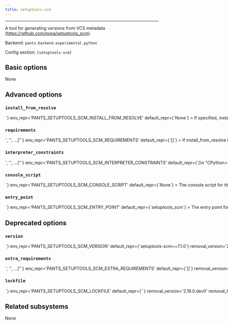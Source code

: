 ```yaml
---
title: setuptools-scm
---
```



---

A tool for generating versions from VCS metadata (https://github.com/pypa/setuptools_scm).

Backend: <span className="color--primary">`pants.backend.experimental.python`</span>

Config section: <span className="color--primary">`[setuptools-scm]`</span>

<span className={styles.options}>

## Basic options

None

## Advanced options

### `install_from_resolve`

<Option
  cli_repr={`--setuptools-scm-install-from-resolve=<str>`}
  env_repr='PANTS_SETUPTOOLS_SCM_INSTALL_FROM_RESOLVE'
  default_repr={`None`}
>

If specified, install the tool using the lockfile for this named resolve.

This resolve must be defined in [python].resolves, as described in https://www.pantsbuild.org/v2.17/docs/python-third-party-dependencies#user-lockfiles.

The resolve&#x27;s entire lockfile will be installed, unless specific requirements are listed via the `requirements` option, in which case only those requirements will be installed. This is useful if you don&#x27;t want to invalidate the tool&#x27;s outputs when the resolve incurs changes to unrelated requirements.

If unspecified, and the `lockfile` option is unset, the tool will be installed using the default lockfile shipped with Pants.

If unspecified, and the `lockfile` option is set, the tool will use the custom `setuptools-scm` &#x22;tool lockfile&#x22; generated from the `version` and `extra_requirements` options. But note that this mechanism is deprecated.

</Option>

### `requirements`

<Option
  cli_repr={`--setuptools-scm-requirements="['<str>', '<str>', ...]"`}
  env_repr='PANTS_SETUPTOOLS_SCM_REQUIREMENTS'
  default_repr={`[]`}
>

If install_from_resolve is specified, install these requirements, at the versions provided by the specified resolve&#x27;s lockfile.

Values can be pip-style requirements (e.g., `tool` or `tool==1.2.3` or `tool>=1.2.3`), or addresses of python_requirement targets (or targets that generate or depend on python_requirement targets).

The lockfile will be validated against the requirements - if a lockfile doesn&#x27;t provide the requirement (at a suitable version, if the requirement specifies version constraints) Pants will error.

If unspecified, install the entire lockfile.

</Option>

### `interpreter_constraints`

<Option
  cli_repr={`--setuptools-scm-interpreter-constraints="['<str>', '<str>', ...]"`}
  env_repr='PANTS_SETUPTOOLS_SCM_INTERPRETER_CONSTRAINTS'
  default_repr={`[\n  "CPython>=3.7,<4"\n]`}
>

Python interpreter constraints for this tool.

</Option>

### `console_script`

<Option
  cli_repr={`--setuptools-scm-console-script=<str>`}
  env_repr='PANTS_SETUPTOOLS_SCM_CONSOLE_SCRIPT'
  default_repr={`None`}
>

The console script for the tool. Using this option is generally preferable to (and mutually exclusive with) specifying an --entry-point since console script names have a higher expectation of staying stable across releases of the tool. Usually, you will not want to change this from the default.

</Option>

### `entry_point`

<Option
  cli_repr={`--setuptools-scm-entry-point=<str>`}
  env_repr='PANTS_SETUPTOOLS_SCM_ENTRY_POINT'
  default_repr={`setuptools_scm`}
>

The entry point for the tool. Generally you only want to use this option if the tool does not offer a --console-script (which this option is mutually exclusive with). Usually, you will not want to change this from the default.

</Option>

## Deprecated options

### `version`

<Option
  cli_repr={`--setuptools-scm-version=<str>`}
  env_repr='PANTS_SETUPTOOLS_SCM_VERSION'
  default_repr={`setuptools-scm==7.1.0`}
  removal_version='2.18.0.dev1'
  removal_hint={'Custom tool versions are now installed from named resolves, as described at https://www.pantsbuild.org/v2.17/docs/python-lockfiles.'}
>

Requirement string for the tool.

</Option>

### `extra_requirements`

<Option
  cli_repr={`--setuptools-scm-extra-requirements="['<str>', '<str>', ...]"`}
  env_repr='PANTS_SETUPTOOLS_SCM_EXTRA_REQUIREMENTS'
  default_repr={`[]`}
  removal_version='2.18.0.dev1'
  removal_hint={'Custom tool versions are now installed from named resolves, as described at https://www.pantsbuild.org/v2.17/docs/python-lockfiles.'}
>

Any additional requirement strings to use with the tool. This is useful if the tool allows you to install plugins or if you need to constrain a dependency to a certain version.

</Option>

### `lockfile`

<Option
  cli_repr={`--setuptools-scm-lockfile=<str>`}
  env_repr='PANTS_SETUPTOOLS_SCM_LOCKFILE'
  default_repr={`<default>`}
  removal_version='2.18.0.dev0'
  removal_hint={'Custom tool versions are now installed from named resolves, as described at https://www.pantsbuild.org/v2.17/docs/python-lockfiles.<br /><br />1. If you have an existing resolve that includes the requirements for this tool,<br />    you can set `[setuptools-scm].install_from_resolve = "<resolve name>".<br />    This may be the case if the tool also provides a runtime library, and you want<br />    to specify the version in just one place.<br />2. If not, you can set up a new resolve as described at the link above.<br /><br />Either way, the resolve you choose should provide the requirements currently set by the `version` and `extra-requirements` options for this tool, which you can see by running `pants help-advanced setuptools-scm`.'}
>

Path to a lockfile used for installing the tool.

Set to the string `<default>` to use a lockfile provided by Pants, so long as you have not changed the `--version` and `--extra-requirements` options, and the tool&#x27;s interpreter constraints are compatible with the default. Pants will error or warn if the lockfile is not compatible (controlled by `[python].invalid_lockfile_behavior`). See https://github.com/pantsbuild/pants/blob/release_2.17.1rc3/src/python/pants/backend/python/subsystems/setuptools_scm.lock for the default lockfile contents.

To use a custom lockfile, set this option to a file path relative to the build root, then run `pants generate-lockfiles --resolve=setuptools-scm`.

Alternatively, you can set this option to the path to a custom lockfile using pip&#x27;s requirements.txt-style, ideally with `--hash`. Set `[python].invalid_lockfile_behavior = 'ignore'` so that Pants does not complain about missing lockfile headers.

</Option>

## Related subsystems

None

</span>
